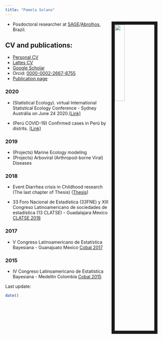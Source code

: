 ```yaml
---
title: "Pamela Solano"
---
```


<link rel="stylesheet" href="styles.css" type="text/css">

<img src="files/PAM.jpg" style="width:25%; border:10px solid; margin-right: 20px" align="right">


- Posdoctoral researcher at [SAGE](http://www.sage.coppe.ufrj.br)/[Abrolhos](http://abrolhos.org), Brazil.

## CV and publications:

- [Personal CV](CV/cv-Pamela.pdf) 
- [Lattes CV](http://lattes.cnpq.br/3521875663611776)
- [Google Scholar](https://scholar.google.com.au/citations?user=La3oKqMAAAAJ&hl=pt-BR)
- Orcid: [0000-0002-2667-8755](https://orcid.org/0000-0002-2667-8755)
- [Publication page](publications.html)

### 2020

- (Statistical Ecology). virtual International Statistical Ecology Conference - Sydney Austrália on June 24 2020.[(Link)](vISEC/)

- (Perú COVID-19) Confirmed cases in Perú by distrits. [(Link)](https://pchiroque.shinyapps.io/perucovid19/)

### 2019

- (Projects) Marine Ecology modeling
- (Projects) Arboviral (Arthropod-borne Viral) Diseases

### 2018

- Event Diarrhea crisis in Childhood research (The last chapter of Thesis) ([Thesis](http://www.pg.im.ufrj.br/teses/Estatistica/Doutorado/040.pdf))

- 33 Foro Nacional de Estadística (33FNE) y XIII Congreso Latinoamericano de sociedades de estadística (13 CLATSE) - Guadalajara Mexico [CLATSE 2018](Clatse/Clatse2018.pdf) 

### 2017

- V Congreso Latinoamericano de Estatística Bayesiana - Guanajuato Mexico [Cobal 2017](Cobal/Joint.pdf) 

### 2015

- IV Congreso Latinoamericano de Estatística Bayesiana - Medellin Colombia [Cobal 2015](Cobal/Atuaria.pdf) 


Last update:
```r
date()
```
